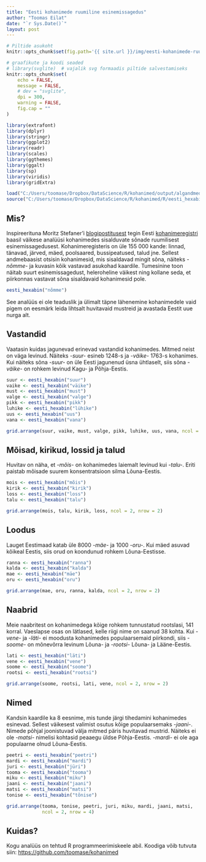 ```yaml
---
title: "Eesti kohanimede ruumiline esinemissagedus"
author: "Toomas Eilat"
date: "`r Sys.Date()`"
layout: post
---
```


```r
# Piltide asukoht
knitr::opts_chunk$set(fig.path='{{ site.url }}/img/eesti-kohanimede-ruumiline-esinemissagedus-')
```

```r
# graafikute ja koodi seaded
# library(svglite)  # vajalik svg formaadis piltide salvestamiseks
knitr::opts_chunk$set(
    echo = FALSE, 
    message = FALSE,
    # dev = "svglite",
    dpi = 300,
    warning = FALSE,
    fig.cap = ""
)
```

```r
library(extrafont)
library(dplyr)
library(stringr)
library(ggplot2)
library(readr)
library(scales)
library(ggthemes)
library(ggalt)
library(sp)
library(viridis)
library(gridExtra)

load("C:/Users/toomase/Dropbox/DataScience/R/kohanimed/output/algandmed.RData")
source("C:/Users/toomase/Dropbox/DataScience/R/kohanimed/R/eesti_hexabin.R")

```

## Mis?
Inspireerituna Moritz Stefaner'i [blogipostitusest](http://truth-and-beauty.net/experiments/ach-ingen-zell/) tegin Eesti [kohanimeregistri](http://xgis.maaamet.ee/knravalik/) baasil väikese analüüsi kohanimedes sisalduvate sõnade ruumilisest esinemissagedusest. Kohanimeregisteris on üle 155 000 kande: linnad, tänavad, järved, mäed, poolsaared, bussipeatused, talud jne. Sellest andmebaasist otsisin kohanimesid, mis sisaldavad mingit sõna, näiteks _-nõmme-_ ja kuvasin kõik vastavad asukohad kaardile. 
Tumesinine toon näitab suurt esinemissagedust, heleroheline väikest ning kollane seda, et piirkonnas vastavat sõna sisaldavaid kohanimesid pole.

```r
eesti_hexabin("nõmme")

```

See analüüs ei ole teaduslik ja ülimalt täpne lähenemine kohanimedele vaid pigem on eesmärk leida lihtsalt huvitavaid mustreid ja avastada Eestit uue nurga alt.


## Vastandid
Vaatasin kuidas jagunevad erinevad vastandid kohanimedes. Mitmed neist on väga levinud. Näiteks _-suur-_ esineb 1248-s ja _-väike-_ 1763-s kohanimes. Kui näiteks sõna _-suur-_ on üle Eesti jagunenud üsna ühtlaselt, siis sõna _-väike-_ on rohkem levinud Kagu- ja Põhja-Eestis.
```r
suur <- eesti_hexabin("suur")
vaike <- eesti_hexabin("väike")
must <- eesti_hexabin("must")
valge <- eesti_hexabin("valge")
pikk <- eesti_hexabin("pikk")
luhike <- eesti_hexabin("lühike")
uus <- eesti_hexabin("uus")
vana <- eesti_hexabin("vana")

grid.arrange(suur, vaike, must, valge, pikk, luhike, uus, vana, ncol = 2, nrow = 4)
```


## Mõisad, kirikud, lossid ja talud
Huvitav on näha, et _-mõis-_ on kohanimedes laiemalt levinud kui _-talu-_. Eriti paistab mõisade suurem konsentratsioon silma Lõuna-Eestis.
```r
mois <- eesti_hexabin("mõis")
kirik <- eesti_hexabin("kirik")
loss <- eesti_hexabin("loss")
talu <- eesti_hexabin("talu")

grid.arrange(mois, talu, kirik, loss, ncol = 2, nrow = 2)
```

## Loodus
Lauget Eestimaad katab üle 8000 _-mäe-_ ja 1000 _-oru-_. Kui mäed asuvad kõikeal Eestis, siis orud on koondunud rohkem Lõuna-Eestisse.
```r
ranna <- eesti_hexabin("ranna")
kalda <- eesti_hexabin("kalda")
mae <- eesti_hexabin("mäe")
oru <- eesti_hexabin("oru")

grid.arrange(mae, oru, ranna, kalda, ncol = 2, nrow = 2)
```

## Naabrid
Meie naabritest on kohanimedega kõige rohkem tunnustatud rootslasi, 141 korral. Vaeslapse osas on lätlased, kelle riigi nime on saanud 38 kohta. Kui _-vene-_ ja _-läti-_ ei moodusta kohanimedes populaarsemaid piirkondi, siis _-soome-_ on mõnevõrra levinum Lõuna- ja _-rootsi-_ Lõuna- ja Lääne-Eestis.
```r
lati <- eesti_hexabin("läti")
vene <- eesti_hexabin("vene")
soome <- eesti_hexabin("soome")
rootsi <- eesti_hexabin("rootsi")

grid.arrange(soome, rootsi, lati, vene, ncol = 2, nrow = 2)
```

## Nimed
Kandsin kaardile ka 8 eesnime, mis tunde järgi tihedamini kohanimedes esinevad. Sellest väikesest valimist osutus kõige populaarsemaks _-jaani-_. Nimede põhjal joonistuvad välja mitmed päris huvitavad mustrid. Näiteks ei ole _-matsi-_ nimelisi kohtasid peaaegu üldse Põhja-Eestis. _-mardi-_ ei ole aga populaarne olnud Lõuna-Eestis.
```r
peetri <- eesti_hexabin("peetri")
mardi <- eesti_hexabin("mardi")
juri <- eesti_hexabin("jüri")
tooma <- eesti_hexabin("tooma")
miku <- eesti_hexabin("miku")
jaani <- eesti_hexabin("jaani")
matsi <- eesti_hexabin("matsi")
tonise <- eesti_hexabin("tõnise")

grid.arrange(tooma, tonise, peetri, juri, miku, mardi, jaani, matsi, 
             ncol = 2, nrow = 4)
```

## Kuidas?
Kogu analüüs on tehtud R programmeerimiskeele abil. Koodiga võib tutvuta siin: [https://github.com/toomase/kohanimed](https://github.com/toomase/kohanimed)